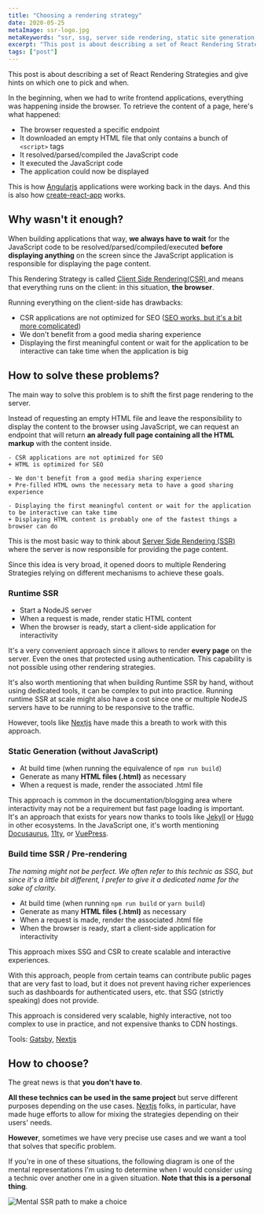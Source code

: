 ```yaml
---
title: "Choosing a rendering strategy"
date: 2020-05-25
metaImage: ssr-logo.jpg
metaKeywords: "ssr, ssg, server side rendering, static site generation, crs, client side rendering, react, nextjs, gatsby"
excerpt: "This post is about describing a set of React Rendering Strategies and give hints on which one to pick and when."
tags: ["post"]
---
```


This post is about describing a set of React Rendering Strategies and give hints on which one to pick and when.

In the beginning, when we had to write frontend applications, everything was happening inside the browser. To retrieve the content of a page, here's what happened:

- The browser requested a specific endpoint
- It downloaded an empty HTML file that only contains a bunch of `<script>` tags
- It resolved/parsed/compiled the JavaScript code
- It executed the JavaScript code
- The application could now be displayed

This is how [Angularjs](https://angularjs.org/) applications were working back in the days. And this is also how [create-react-app](https://github.com/facebook/create-react-app) works.

## Why wasn't it enough?

When building applications that way, **we always have to wait** for the JavaScript code to be resolved/parsed/compiled/executed **before displaying anything** on the screen since
the JavaScript application is responsible for displaying the page content.

<aside>
  <p>
    This Rendering Strategy is called
    <a href="https://developers.google.com/web/updates/2019/02/rendering-on-the-web#csr">
      Client Side Rendering(CSR)
    </a>
    and means that everything runs on the client: in this situation,
    <strong>the browser</strong>.
  </p>
</aside>

Running everything on the client-side has drawbacks:

- CSR applications are not optimized for SEO ([SEO works, but it's a bit more complicated](https://developers.google.com/web/updates/2019/02/rendering-on-the-web#seo))
- We don't benefit from a good media sharing experience
- Displaying the first meaningful content or wait for the application to be interactive can take time when the application is big

## How to solve these problems?

The main way to solve this problem is to shift the first page rendering to the server.

Instead of requesting an empty HTML file and leave the responsibility to display the content to the browser using JavaScript, we can request an endpoint that will return **an already full page containing all the HTML markup** with the content inside.

```git
- CSR applications are not optimized for SEO
+ HTML is optimized for SEO

- We don't benefit from a good media sharing experience
+ Pre-filled HTML owns the necessary meta to have a good sharing experience

- Displaying the first meaningful content or wait for the application to be interactive can take time
+ Displaying HTML content is probably one of the fastest things a browser can do
```

This is the most basic way to think about [Server Side Rendering (SSR)](https://developers.google.com/web/updates/2019/02/rendering-on-the-web#server-rendering) where the server is now responsible for providing the page content.

Since this idea is very broad, it opened doors to multiple Rendering Strategies relying on different mechanisms to achieve these goals.

### Runtime SSR

- Start a NodeJS server
- When a request is made, render static HTML content
- When the browser is ready, start a client-side application for interactivity

It's a very convenient approach since it allows to render **every page** on the server. Even the ones that protected using authentication. This capability is not possible using other rendering strategies.

It's also worth mentioning that when building Runtime SSR by hand, without using dedicated tools, it can be complex to put into practice. Running runtime SSR at scale might also have a cost since one or multiple NodeJS servers have to be running to be responsive to the traffic.

However, tools like [Nextjs](https://nextjs.org/docs/basic-features/pages#server-side-rendering) have made this a breath to work with this approach.

### Static Generation (without JavaScript)

- At build time (when running the equivalence of `npm run build`)
- Generate as many **HTML files (.html)** as necessary
- When a request is made, render the associated .html file

This approach is common in the documentation/blogging area where interactivity may not be a requirement but fast page loading is important. It's an approach that exists for years now thanks to tools like
[Jekyll](https://github.com/jekyll/jekyll) or [Hugo](https://github.com/gohugoio/hugo) in other ecosystems. In the JavaScript one, it's worth mentioning [Docusaurus](https://docusaurus.io/), [11ty](https://github.com/11ty/eleventy/), or [VuePress](https://github.com/vuejs/vuepress).

### Build time SSR / Pre-rendering

_The naming might not be perfect. We often refer to this technic as SSG, but since it's a little bit different, I prefer to give it a dedicated name for the sake of clarity._

- At build time (when running `npm run build` or `yarn build`)
- Generate as many **HTML files (.html)** as necessary
- When a request is made, render the associated .html file
- When the browser is ready, start a client-side application for interactivity

This approach mixes SSG and CSR to create scalable and interactive experiences.

With this approach, people from certain teams can contribute public pages that are very fast to load, but it does not prevent having richer experiences such as dashboards for authenticated users, etc. that SSG (strictly speaking) does not provide.

This approach is considered very scalable, highly interactive, not too complex to use in practice, and not expensive thanks to CDN hostings.

Tools: [Gatsby](https://www.gatsbyjs.org/), [Nextjs](https://nextjs.org/)

## How to choose?

The great news is that <strong>you don't have to</strong>.

**All these technics can be used in the same project** but serve different purposes depending on the use cases. [Nextjs](https://nextjs.org/docs) folks, in particular, have made huge efforts to allow for mixing the strategies depending on their users' needs.

**However**, sometimes we have very precise use cases and we want a tool that solves that specific problem.

If you're in one of these situations, the following diagram is one of the mental representations I'm using to determine when I would consider using a technic over another one in a given situation. **Note that this is a personal thing**.

![Mental SSR path to make a choice](./ssr.png)
